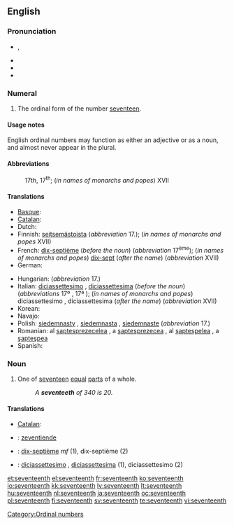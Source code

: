 ==English==
{{ordinalbox|en|16th|17th|18th|sixteenth|eighteenth|card=seventeen}}

===Pronunciation===
* {{IPA|/ˌsɛvnˈtiːnθ/}}, {{SAMPA|/%sEvn"ti:nT/}}
* {{audio|en-us-seventeenth.ogg|Audio (US)}}
* {{rhymes|iːnθ}}
* {{hyphenation|sev|en|teenth}}

===Numeral===
{{infl|en|numeral}}

# {{ordinal|lang=en}} The ordinal form of the number [[seventeen]].

====Usage notes====
English ordinal numbers may function as either an adjective or as a noun, and almost never appear in the plural.

====Abbreviations====
: 17th, 17<sup>th</sup>; (''in names of monarchs and popes'') XVII

====Translations====
{{trans-top|ordinal number}}
* [[Basque]]: {{t|eu|hamazazpigarren|xs=Basque}}
* [[Catalan]]: {{t+|ca|dissetè|m}}
* Dutch: {{t+|nl|zeventiende}}
* Finnish: [[seitsemästoista]] (''abbreviation'' 17.); (''in names of monarchs and popes'' XVII)
* French: [[dix-septième]] (''before the noun'') (''abbreviation'' 17<sup>ème</sup>); (''in names of monarchs and popes'') [[dix-sept]] (''after the name'') (''abbreviation'' XVII)
* German: {{t|de|siebzehnter}}
{{trans-mid}}
* Hungarian: {{t+|hu|tizenhetedik}} (''abbreviation'' 17.)
* Italian: [[diciassettesimo]] {{m}}, [[diciassettesima]] {{f}} (''before the noun'') (''abbreviations'' 17º {{m}}, 17ª {{f}}); (''in names of monarchs and popes'') diciassettesimo {{m}}, diciassettesima {{f}} (''after the name'') (''abbreviation'' XVII)
* Korean: {{t|ko|열일곱째|tr=yeolilgopjjae|sc=Kore}}
* Navajo: {{tø|nv|tsostsʼidtsʼáadah góneʼ}}
* Polish: [[siedemnasty]] {{m}}, [[siedemnasta]] {{f}}, [[siedemnaste]] {{n}} (''abbreviation'' 17.)
* Romanian: al [[şaptesprezecelea]] {{m}}, a [[şaptesprezecea]] {{f}}, al [[şapteşpelea]] {{italbrac|m, informal}}, a [[şapteşpea]] {{italbrac|f, informal}}
* Spanish: {{t-|es|decimoséptimo}}
{{trans-bottom}}

===Noun===
{{en-noun}}

# {{fractional|lang=en}} One of [[seventeen]] [[equal]] [[part]]s of a whole.
#: ''A '''seventeeth''' of 340 is 20.''

====Translations====
{{trans-top|one of seventeen equal parts of a whole}}
* [[Catalan]]: {{t+|ca|dissetè|m}}
{{trans-mid}}
{{trans-bottom}}

{{checktrans-top}}
* {{ttbc|Dutch}}: [[zeventiende]]
* {{ttbc|French}}: [[dix-septième]] ''mf'' (1), dix-septième {{m}} (2)
* {{ttbc|Italian}}: [[diciassettesimo]] {{m}}, [[diciassettesima]] {{f}} (1), diciassettesimo {{m}} (2)
{{checktrans-bottom}}

[[Category:Ordinal numbers]]

[[et:seventeenth]]
[[el:seventeenth]]
[[fr:seventeenth]]
[[ko:seventeenth]]
[[io:seventeenth]]
[[kk:seventeenth]]
[[lv:seventeenth]]
[[lt:seventeenth]]
[[hu:seventeenth]]
[[nl:seventeenth]]
[[ja:seventeenth]]
[[oc:seventeenth]]
[[pl:seventeenth]]
[[fi:seventeenth]]
[[sv:seventeenth]]
[[te:seventeenth]]
[[vi:seventeenth]]